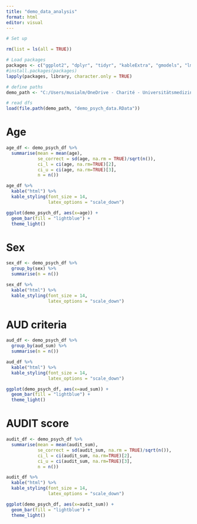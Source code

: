 ---
title: "demo_data_analysis"
format: html
editor: visual
---

```{r}
# Set up

rm(list = ls(all = TRUE))

# Load packages
packages <- c("ggplot2", "dplyr", "tidyr", "kableExtra", "gmodels", "lme4", "sjPlot")
#install.packages(packages)
lapply(packages, library, character.only = TRUE)

# define paths
demo_path <- "C:/Users/musialm/OneDrive - Charité - Universitätsmedizin Berlin/PhD/04_B01/WP3/WP3_DATA/PILOT_2/demo_data"

# read dfs
load(file.path(demo_path, "demo_psych_data.RData"))
```
# Age

```{r}
age_df <- demo_psych_df %>%
  summarise(mean = mean(age),
            se_correct = sd(age, na.rm = TRUE)/sqrt(n()),
            ci_l = ci(age, na.rm=TRUE)[2],
            ci_u = ci(age, na.rm=TRUE)[3],
            n = n())

age_df %>%
  kable("html") %>%
  kable_styling(font_size = 14,
                latex_options = "scale_down")
```
```{r}
ggplot(demo_psych_df, aes(x=age)) +
  geom_bar(fill = "lightblue") +
  theme_light()
```

# Sex
```{r}
sex_df <- demo_psych_df %>%
  group_by(sex) %>%
  summarise(n = n())

sex_df %>%
  kable("html") %>%
  kable_styling(font_size = 14,
                latex_options = "scale_down")
```


# AUD criteria

```{r}
aud_df <- demo_psych_df %>%
  group_by(aud_sum) %>%
  summarise(n = n())

aud_df %>%
  kable("html") %>%
  kable_styling(font_size = 14,
                latex_options = "scale_down")
```
```{r}
ggplot(demo_psych_df, aes(x=aud_sum)) +
  geom_bar(fill = "lightblue") +
  theme_light()
```

# AUDIT score

```{r}
audit_df <- demo_psych_df %>%
  summarise(mean = mean(audit_sum),
            se_correct = sd(audit_sum, na.rm = TRUE)/sqrt(n()),
            ci_l = ci(audit_sum, na.rm=TRUE)[2],
            ci_u = ci(audit_sum, na.rm=TRUE)[3],
            n = n())

audit_df %>%
  kable("html") %>%
  kable_styling(font_size = 14,
                latex_options = "scale_down")
```
```{r}
ggplot(demo_psych_df, aes(x=audit_sum)) +
  geom_bar(fill = "lightblue") +
  theme_light()
```
